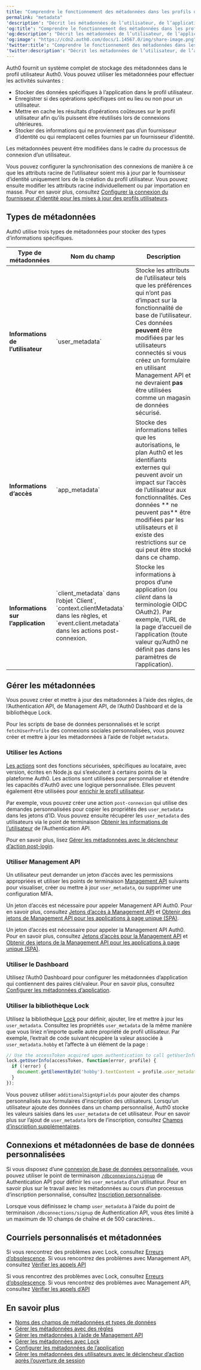 ```yaml
---
title: "Comprendre le fonctionnement des métadonnées dans les profils utilisateurs"
permalink: "metadata"
'description': "Décrit les métadonnées de l’utilisateur, de l’application et du client Auth0. Découvrez comment vous pouvez utiliser les métadonnées pour stocker des informations qui ne proviennent pas d’un fournisseur d’identité."
'og:title': "Comprendre le fonctionnement des métadonnées dans les profils utilisateurs"
'og:description': "Décrit les métadonnées de l’utilisateur, de l’application et du client Auth0. Découvrez comment vous pouvez utiliser les métadonnées pour stocker des informations qui ne proviennent pas d’un fournisseur d’identité."
'og:image': "https://cdn2.auth0.com/docs/1.14567.0/img/share-image.png"
'twitter:title': "Comprendre le fonctionnement des métadonnées dans les profils utilisateurs"
'twitter:description': "Décrit les métadonnées de l’utilisateur, de l’application et du client Auth0. Découvrez comment vous pouvez utiliser les métadonnées pour stocker des informations qui ne proviennent pas d’un fournisseur d’identité."
---
```


Auth0 fournit un système complet de stockage des métadonnées dans le profil utilisateur Auth0. Vous pouvez utiliser les métadonnées pour effectuer les activités suivantes :

* Stocker des données spécifiques à l’application dans le profil utilisateur.
* Enregistrer si des opérations spécifiques ont eu lieu ou non pour un utilisateur.
* Mettre en cache les résultats d’opérations coûteuses sur le profil utilisateur afin qu’ils puissent être réutilisés lors de connexions ultérieures.
* Stocker des informations qui ne proviennent pas d’un fournisseur d’identité ou qui remplacent celles fournies par un fournisseur d’identité.

Les métadonnées peuvent être modifiées dans le cadre du processus de connexion d’un utilisateur.

Vous pouvez configurer la synchronisation des connexions de manière à ce que les attributs racine de l’utilisateur soient mis à jour par le fournisseur d’identité uniquement lors de la création du profil utilisateur. Vous pouvez ensuite modifier les attributs racine individuellement ou par importation en masse. Pour en savoir plus, consultez [Configurer la connexion du fournisseur d’identité pour les mises à jour des profils utilisateurs](/docs/fr-ca/manage-users/user-accounts/user-profiles/configure-connection-sync-with-auth0).

## Types de métadonnées

Auth0 utilise trois types de métadonnées pour stocker des types d’informations spécifiques.

<table class="table"><thead>
<tr>
<th><strong>Type de métadonnées</strong></th>
<th><strong>Nom du champ</strong></th>
<th><strong>Description</strong></th>
</tr>
</thead>
<tbody>
<tr>
<td><strong>Informations de l’utilisateur</strong></td>
<td>`user_metadata`</td>
<td>Stocke les attributs de l’utilisateur tels que les préférences qui n’ont pas d’impact sur la fonctionnalité de base de l’utilisateur. Ces données <strong>peuvent</strong> être modifiées par les utilisateurs connectés si vous créez un formulaire en utilisant Management API et ne devraient <strong>pas</strong> être utilisées comme un magasin de données sécurisé.</td>
</tr>
<tr>
<td><strong>Informations d’accès</strong></td>
<td>`app_metadata`</td>
<td>Stocke des informations telles que les autorisations, le plan Auth0 et les identifiants externes qui peuvent avoir un impact sur l’accès de l’utilisateur aux fonctionnalités. Ces données ** ne peuvent pas** être modifiées par les utilisateurs et il existe des restrictions sur ce qui peut être stocké dans ce champ.</td>
</tr>
<tr>
<td><strong>Informations sur l’application</strong></td>
<td>`client_metadata` dans l’objet `Client`, `context.clientMetadata` dans les règles, et `event.client.metadata` dans les actions post-connexion.</td>
<td>Stocke les informations à propos d’une application (ou <em>client</em> dans la terminologie OIDC OAuth2). Par exemple, l’URL de la page d’accueil de l’application (toute valeur qu’Auth0 ne définit pas dans les paramètres de l’application).</td>
</tr>
</tbody>
</table>

## Gérer les métadonnées

Vous pouvez créer et mettre à jour des métadonnées à l’aide des règles, de l’Authentication API, de <Tooltip href="/docs/docs/fr-ca/glossary?term=management-api" tip="Management API
Un produit permettant aux clients d’effectuer des tâches administratives." cta="Voir le glossaire">Management API</Tooltip>, de l’<Tooltip href="/docs/docs/fr-ca/glossary?term=auth0-dashboard" tip="Auth0 Dashboard
Principal produit d’Auth0 pour configurer vos services." cta="Voir le glossaire">Auth0 Dashboard</Tooltip> et de la bibliothèque Lock.

Pour les scripts de base de données personnalisés et le script `fetchUserProfile` des connexions sociales personnalisées, vous pouvez créer et mettre à jour les métadonnées à l’aide de l’objet `metadata`.

### Utiliser les Actions

[Les actions](/docs/fr-ca/customize/actions) sont des fonctions sécurisées, spécifiques au locataire, avec version, écrites en Node.js qui s’exécutent à certains points de la plateforme Auth0. Les actions sont utilisées pour personnaliser et étendre les capacités d'Auth0 avec une logique personnalisée. Elles peuvent également être utilisées pour [enrichir le profil utilisateur](/docs/fr-ca/customize/actions/flows-and-triggers/login-flow#enrich-the-user-profile).

Par exemple, vous pouvez créer une action `post-connexion` qui utilise des demandes personnalisées pour copier les propriétés des `user_metadata` dans les jetons d’ID. Vous pouvez ensuite récupérer les `user_metadata` des utilisateurs via le point de terminaison [Obtenir les informations de l’utilisateur](https://auth0.com/docs/api/authentication#get-user-info) de l’Authentication API.

Pour en savoir plus, lisez [Gérer les métadonnées avec le déclencheur d’action post-login](/docs/fr-ca/manage-users/user-accounts/metadata/manage-user-metadata).

### Utiliser Management API

Un utilisateur peut demander un jeton d’accès avec les permissions appropriées et utiliser les points de terminaison [Management API](/docs/fr-ca/api/management/v2) suivants pour visualiser, créer ou mettre à jour `user_metadata`, ou supprimer une configuration <Tooltip href="/docs/docs/fr-ca/glossary?term=multifactor-authentication" tip="Authentification multifacteur (MFA)
Processus d’authentification de l’utilisateur qui utilise un facteur en plus du nom d’utilisateur et du mot de passe, tel qu’un code par SMS." cta="Voir le glossaire">MFA</Tooltip>.

Un jeton d’accès est nécessaire pour appeler Management API Auth0. Pour en savoir plus, consultez [Jetons d’accès à Management API](/docs/fr-ca/api/management/v2/tokens)  et [Obtenir des jetons de Management API pour les applications à page unique (SPA)](/docs/fr-ca/api/management/v2/get-access-tokens-for-spas).

Un jeton d’accès est nécessaire pour appeler la Management API Auth0. Pour en savoir plus, consultez [Jetons d’accès pour la Management API](/docs/fr-ca/api/management/v2/tokens) et [Obtenir des jetons de la Management API pour les applications à page unique (SPA)](/docs/fr-ca/api/management/v2/get-access-tokens-for-spas).

### Utiliser le Dashboard

Utilisez l’Auth0 Dashboard pour configurer les métadonnées d’application qui contiennent des paires clé/valeur. Pour en savoir plus, consultez [Configurer les métadonnées d’application](/docs/fr-ca/get-started/applications/configure-application-metadata).

### Utiliser la bibliothèque Lock

Utilisez la bibliothèque [Lock](/docs/fr-ca/libraries/lock) pour définir, ajouter, lire et mettre à jour les `user_metadata`. Consultez les propriétés `user_metadata` de la même manière que vous liriez n’importe quelle autre propriété de profil utilisateur. Par exemple, l’extrait de code suivant récupère la valeur associée à `user_metadata.hobby` et l’affecte à un élément de la page :

```javascript lines
// Use the accessToken acquired upon authentication to call getUserInfo
lock.getUserInfo(accessToken, function(error, profile) {
  if (!error) {
    document.getElementById('hobby').textContent = profile.user_metadata.hobby;
  }
});
```

Vous pouvez utiliser `additionalSignUpFields` pour ajouter des champs personnalisés aux formulaires d’inscription des utilisateurs. Lorsqu’un utilisateur ajoute des données dans un champ personnalisé, Auth0 stocke les valeurs saisies dans les `user_metadata` de cet utilisateur. Pour en savoir plus sur l’ajout de `user_metadata` lors de l’inscription, consultez [Champs d’inscription supplémentaires](/docs/fr-ca/libraries/lock/v10/customization#additionalsignupfields-array-).

## Connexions et métadonnées de base de données personnalisées

Si vous disposez d’une [connexion de base de données personnalisée](/docs/fr-ca/connections/database#using-your-own-user-store), vous pouvez utiliser le point de terminaison [`/dbconnexions/signup`](/docs/fr-ca/api/authentication?shell#signup) de Authentication API pour définir les `user_metadata` d’un utilisateur. Pour en savoir plus sur le travail avec les métadonnées au cours d’un processus d’inscription personnalisé, consultez [Inscription personnalisée](/docs/fr-ca/libraries/custom-signup).

Lorsque vous définissez le champ `user_metadata` à l’aide du point de terminaison `/dbconnections/signup` de Authentication API, vous êtes limité à un maximum de 10 champs de chaîne et de 500 caractères..

## Courriels personnalisés et métadonnées

Si vous rencontrez des problèmes avec Lock, consultez [Erreurs d’obsolescence](/docs/fr-ca/troubleshoot/basic-issues/check-deprecation-errors). Si vous rencontrez des problèmes avec Management API, consultez [Vérifier les appels API](/docs/fr-ca/troubleshoot/authentication-issues/check-api-calls)

Si vous rencontrez des problèmes avec Lock, consultez [Erreurs d’obsolescence](/docs/fr-ca/troubleshoot/basic-issues/check-deprecation-errors). Si vous rencontrez des problèmes avec Management API, consultez [Vérifier les appels d’API](/docs/fr-ca/troubleshoot/authentication-issues/check-api-calls)

## En savoir plus

* [Noms des champs de métadonnées et types de données](/docs/fr-ca/manage-users/user-accounts/metadata/metadata-fields-data)
* [Gérer les métadonnées avec des règles](/docs/fr-ca/manage-users/user-accounts/metadata/manage-metadata-rules)
* [Gérer les métadonnées à l’aide de Management API](/docs/fr-ca/manage-users/user-accounts/metadata/manage-metadata-api)
* [Gérer les métadonnées avec Lock](/docs/fr-ca/manage-users/user-accounts/metadata/manage-metadata-lock)
* [Configurer les métadonnées de l’application](/docs/fr-ca/get-started/applications/configure-application-metadata)
* [Gérer les métadonnées des utilisateurs avec le déclencheur d’action après l’ouverture de session](/docs/fr-ca/manage-users/user-accounts/metadata/manage-user-metadata)